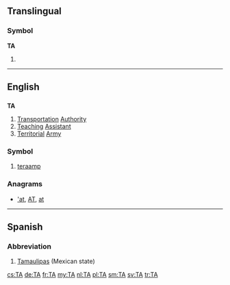 {{also|Appendix:Variations of "ta"}}
==Translingual==
{{wikipedia}}

===Symbol===
'''TA'''

# {{SI-unit-abb|tera|ampere|[[electrical current]]}}

----

==English==

==={{initialism}}===
'''TA'''

# [[transportation|Transportation]] [[authority|Authority]]
# [[teaching|Teaching]] [[assistant|Assistant]]
# [[territorial|Territorial]] [[army|Army]]

===Symbol===
{{head|en|symbol}}

# [[teraamp]]

===Anagrams===
* [['at#English|'at]], [[AT#English|AT]], [[at#English|at]]

----

==Spanish==

===Abbreviation===
{{head|es|abbreviation}}

# [[Tamaulipas]] (Mexican state)

[[cs:TA]]
[[de:TA]]
[[fr:TA]]
[[my:TA]]
[[nl:TA]]
[[pl:TA]]
[[sm:TA]]
[[sv:TA]]
[[tr:TA]]